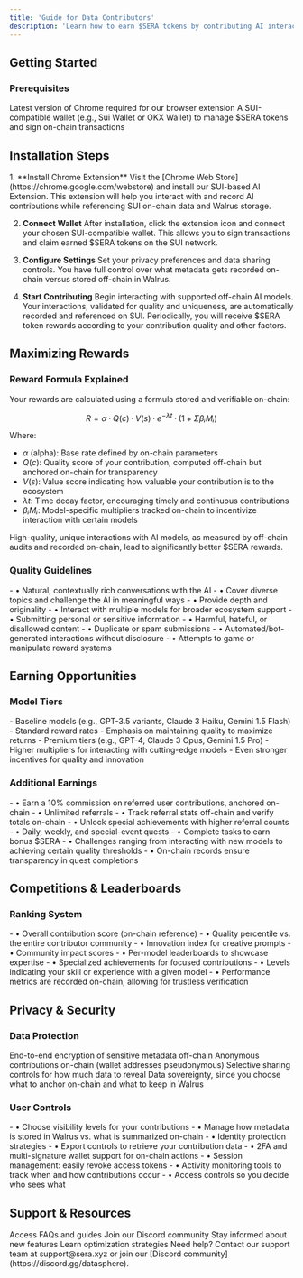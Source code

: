 ```yaml
---
title: 'Guide for Data Contributors'
description: 'Learn how to earn $SERA tokens by contributing AI interactions on the SUI blockchain'
---
```


## Getting Started

### Prerequisites
<CardGroup cols={2}>
  <Card title="Chrome Browser" icon="chrome">
    Latest version of Chrome required for our browser extension
  </Card>
  <Card title="SUI Wallet" icon="wallet">
    A SUI-compatible wallet (e.g., Sui Wallet or OKX Wallet) to manage $SERA tokens and sign on-chain transactions
  </Card>
</CardGroup>

## Installation Steps

<Steps>
  1. **Install Chrome Extension**
     Visit the [Chrome Web Store](https://chrome.google.com/webstore) and install our SUI-based AI Extension. This extension will help you interact with and record AI contributions while referencing SUI on-chain data and Walrus storage.

  2. **Connect Wallet**
     After installation, click the extension icon and connect your chosen SUI-compatible wallet. This allows you to sign transactions and claim earned $SERA tokens on the SUI network.

  3. **Configure Settings**
     Set your privacy preferences and data sharing controls. You have full control over what metadata gets recorded on-chain versus stored off-chain in Walrus.

  4. **Start Contributing**
     Begin interacting with supported off-chain AI models. Your interactions, validated for quality and uniqueness, are automatically recorded and referenced on SUI. Periodically, you will receive $SERA token rewards according to your contribution quality and other factors.
</Steps>

## Maximizing Rewards

### Reward Formula Explained
Your rewards are calculated using a formula stored and verifiable on-chain:

$$
R = α · Q(c) · V(s) · e^{-λt} · (1 + ΣβᵢMᵢ)
$$

Where:
- $α$ (alpha): Base rate defined by on-chain parameters
- $Q(c)$: Quality score of your contribution, computed off-chain but anchored on-chain for transparency
- $V(s)$: Value score indicating how valuable your contribution is to the ecosystem
- $λt$: Time decay factor, encouraging timely and continuous contributions
- $βᵢMᵢ$: Model-specific multipliers tracked on-chain to incentivize interaction with certain models

<Note>
High-quality, unique interactions with AI models, as measured by off-chain audits and recorded on-chain, lead to significantly better $SERA rewards.
</Note>

### Quality Guidelines

<CardGroup cols={2}>
  <Card title="Best Practices" icon="check">
    - • Natural, contextually rich conversations with the AI
    - • Cover diverse topics and challenge the AI in meaningful ways
    - • Provide depth and originality
    - • Interact with multiple models for broader ecosystem support
  </Card>
  <Card title="Not Allowed" icon="xmark">
    - • Submitting personal or sensitive information
    - • Harmful, hateful, or disallowed content
    - • Duplicate or spam submissions
    - • Automated/bot-generated interactions without disclosure
    - • Attempts to game or manipulate reward systems
  </Card>
</CardGroup>

## Earning Opportunities

### Model Tiers
<AccordionGroup>
  <Accordion title="Standard Models (β₁ = 1.0x)">
    - Baseline models (e.g., GPT-3.5 variants, Claude 3 Haiku, Gemini 1.5 Flash)
    - Standard reward rates
    - Emphasis on maintaining quality to maximize returns
  </Accordion>
  <Accordion title="Premium Models (β₂ = 1.5-2.0x)">
    - Premium tiers (e.g., GPT-4, Claude 3 Opus, Gemini 1.5 Pro)
    - Higher multipliers for interacting with cutting-edge models
    - Even stronger incentives for quality and innovation
  </Accordion>
</AccordionGroup>

### Additional Earnings

<CardGroup cols={2}>
  <Card title="Referral Program" icon="user-plus">
    - • Earn a 10% commission on referred user contributions, anchored on-chain
    - • Unlimited referrals
    - • Track referral stats off-chain and verify totals on-chain
    - • Unlock special achievements with higher referral counts
  </Card>
  <Card title="Quest System" icon="trophy">
    - • Daily, weekly, and special-event quests
    - • Complete tasks to earn bonus $SERA
    - • Challenges ranging from interacting with new models to achieving certain quality thresholds
    - • On-chain records ensure transparency in quest completions
  </Card>
</CardGroup>

## Competitions & Leaderboards

### Ranking System

<CardGroup cols={2}>
  <Card title="Global Rankings" icon="trophy">
    - • Overall contribution score (on-chain reference)
    - • Quality percentile vs. the entire contributor community
    - • Innovation index for creative prompts
    - • Community impact scores
  </Card>
  <Card title="Model-Specific" icon="ranking-star">
    - • Per-model leaderboards to showcase expertise
    - • Specialized achievements for focused contributions
    - • Levels indicating your skill or experience with a given model
    - • Performance metrics are recorded on-chain, allowing for trustless verification
  </Card>
</CardGroup>

## Privacy & Security

### Data Protection
<Check>End-to-end encryption of sensitive metadata off-chain</Check>
<Check>Anonymous contributions on-chain (wallet addresses pseudonymous)</Check>
<Check>Selective sharing controls for how much data to reveal</Check>
<Check>Data sovereignty, since you choose what to anchor on-chain and what to keep in Walrus</Check>

### User Controls
<CardGroup cols={2}>
  <Card title="Privacy Settings" icon="shield">
    - • Choose visibility levels for your contributions
    - • Manage how metadata is stored in Walrus vs. what is summarized on-chain
    - • Identity protection strategies
    - • Export controls to retrieve your contribution data
  </Card>
  <Card title="Security Features" icon="lock">
    - • 2FA and multi-signature wallet support for on-chain actions
    - • Session management: easily revoke access tokens
    - • Activity monitoring tools to track when and how contributions occur
    - • Access controls so you decide who sees what
  </Card>
</CardGroup>

## Support & Resources

<CardGroup cols={2}>
  <Card title="Help Center" icon="circle-question">
    Access FAQs and guides
  </Card>
  <Card title="Community" icon="discord">
    Join our Discord community
  </Card>
  <Card title="Updates" icon="bell">
    Stay informed about new features
  </Card>
  <Card title="Tutorials" icon="graduation-cap">
    Learn optimization strategies
  </Card>
</CardGroup>

<Note>
Need help? Contact our support team at support@sera.xyz or join our [Discord community](https://discord.gg/datasphere).
</Note>